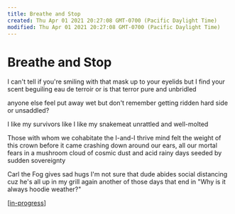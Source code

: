 ```yaml
---
title: Breathe and Stop
created: Thu Apr 01 2021 20:27:08 GMT-0700 (Pacific Daylight Time)
modified: Thu Apr 01 2021 20:27:08 GMT-0700 (Pacific Daylight Time)
---
```


# Breathe and Stop

I can't tell if you're smiling
with that mask up to your eyelids
but I find your scent beguiling
eau de terroir
or is that terror
pure and unbridled

anyone else feel put away wet
but don't remember getting
ridden hard
side or unsaddled?

I like my survivors
like I like my snakemeat
unrattled and well-molted

Those with whom we cohabitate
the I-and-I thrive mind
felt the weight of this crown
before it came crashing down
around our ears,
all our mortal fears
in a mushroom cloud of cosmic dust
and acid rainy days
seeded by sudden sovereignty

Carl the Fog gives sad hugs
I'm not sure that dude abides
social distancing
cuz he's all up in my grill again
another of those days that end in "Why
is it always hoodie weather?"

[[in-progress]]



[//begin]: # "Autogenerated link references for markdown compatibility"
[in-progress]: in-progress "in-progress"
[//end]: # "Autogenerated link references"
